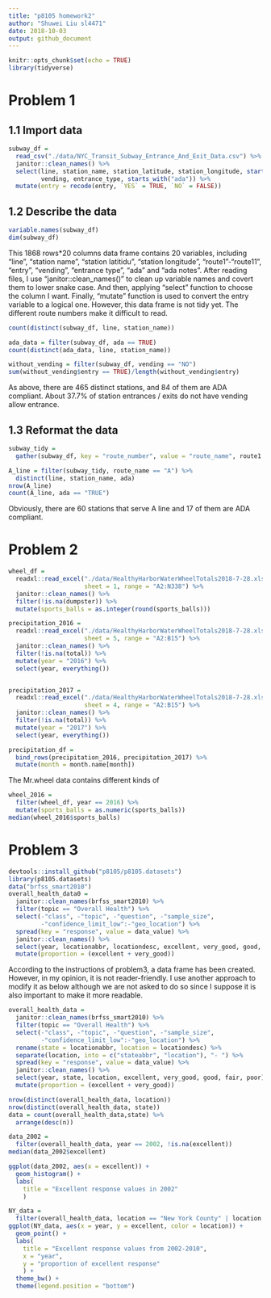 ```yaml
---
title: "p8105 homework2"
author: "Shuwei Liu sl4471"
date: 2018-10-03
output: github_document
---
```


```r
knitr::opts_chunk$set(echo = TRUE)
library(tidyverse)
```

# Problem 1

## 1.1 Import data

```r
subway_df = 
  read_csv("./data/NYC_Transit_Subway_Entrance_And_Exit_Data.csv") %>% 
  janitor::clean_names() %>% 
  select(line, station_name, station_latitude, station_longitude, starts_with("route"), entry,
         vending, entrance_type, starts_with("ada")) %>% 
  mutate(entry = recode(entry, `YES` = TRUE, `NO` = FALSE))
```

## 1.2 Describe the data

```r
variable.names(subway_df)
dim(subway_df)
```

This 1868 rows*20 columns data frame contains 20 variables, including "line", "station name", "station latitidu", "station longitude", "route1"-"route11", "entry", "vending", "entrance type", "ada" and "ada notes". After reading files, I use "janitor::clean_names()" to clean up variable names and covert them to lower snake case. And then, applying "select" function to choose the column I want. Finally, "mutate" function is used to convert the entry variable to a logical one. However, this data frame is not tidy yet. The different route numbers make it difficult to read.


```r
count(distinct(subway_df, line, station_name))

ada_data = filter(subway_df, ada == TRUE)
count(distinct(ada_data, line, station_name))

without_vending = filter(subway_df, vending == "NO")
sum(without_vending$entry == TRUE)/length(without_vending$entry)
```

As above, there are 465 distinct stations, and 84 of them are ADA compliant. About 37.7% of station entrances / exits do not have vending allow entrance.

## 1.3 Reformat the data
```r
subway_tidy = 
  gather(subway_df, key = "route_number", value = "route_name", route1:route11)

A_line = filter(subway_tidy, route_name == "A") %>% 
  distinct(line, station_name, ada)
nrow(A_line)
count(A_line, ada == "TRUE")
```

Obviously, there are 60 stations that serve A line and 17 of them are ADA compliant.

# Problem 2


```r
wheel_df = 
  readxl::read_excel("./data/HealthyHarborWaterWheelTotals2018-7-28.xlsx", 
                     sheet = 1, range = "A2:N338") %>% 
  janitor::clean_names() %>% 
  filter(!is.na(dumpster)) %>% 
  mutate(sports_balls = as.integer(round(sports_balls)))
```

```r
precipitation_2016 = 
  readxl::read_excel("./data/HealthyHarborWaterWheelTotals2018-7-28.xlsx", 
                     sheet = 5, range = "A2:B15") %>% 
  janitor::clean_names() %>% 
  filter(!is.na(total)) %>% 
  mutate(year = "2016") %>% 
  select(year, everything())


precipitation_2017 = 
  readxl::read_excel("./data/HealthyHarborWaterWheelTotals2018-7-28.xlsx", 
                     sheet = 4, range = "A2:B15") %>% 
  janitor::clean_names() %>% 
  filter(!is.na(total)) %>% 
  mutate(year = "2017") %>% 
  select(year, everything())

precipitation_df = 
  bind_rows(precipitation_2016, precipitation_2017) %>%
  mutate(month = month.name[month])
```

The Mr.wheel data contains different kinds of 
```r
wheel_2016 = 
  filter(wheel_df, year == 2016) %>% 
  mutate(sports_balls = as.numeric(sports_balls))
median(wheel_2016$sports_balls)
```

# Problem 3
```r
devtools::install_github("p8105/p8105.datasets")
library(p8105.datasets)
data("brfss_smart2010")
overall_health_data0 = 
  janitor::clean_names(brfss_smart2010) %>% 
  filter(topic == "Overall Health") %>% 
  select(-"class", -"topic", -"question", -"sample_size",
         -"confidence_limit_low":-"geo_location") %>% 
  spread(key = "response", value = data_value) %>% 
  janitor::clean_names() %>% 
  select(year, locationabbr, locationdesc, excellent, very_good, good, fair, poor) %>% 
  mutate(proportion = (excellent + very_good))
```

According to the instructions of problem3, a data frame has been created. However, in my opinion, it is not reader-friendly. I use another approach to modify it as below although we are not asked to do so since I suppose it is also important to make it more readable.

```r
overall_health_data = 
  janitor::clean_names(brfss_smart2010) %>% 
  filter(topic == "Overall Health") %>% 
  select(-"class", -"topic", -"question", -"sample_size",
         -"confidence_limit_low":-"geo_location") %>% 
  rename(state = locationabbr, location = locationdesc) %>% 
  separate(location, into = c("stateabbr", "location"), "- ") %>% 
  spread(key = "response", value = data_value) %>% 
  janitor::clean_names() %>% 
  select(year, state, location, excellent, very_good, good, fair, poor) %>% 
  mutate(proportion = (excellent + very_good))
```

```r
nrow(distinct(overall_health_data, location))
nrow(distinct(overall_health_data, state))
data = count(overall_health_data,state) %>% 
  arrange(desc(n)) 
```

```r
data_2002 = 
  filter(overall_health_data, year == 2002, !is.na(excellent))
median(data_2002$excellent)
```

```r
ggplot(data_2002, aes(x = excellent)) + 
  geom_histogram() +
  labs(
    title = "Excellent response values in 2002"
    )
```

```r
NY_data = 
  filter(overall_health_data, location == "New York County" | location == "Queens County")
ggplot(NY_data, aes(x = year, y = excellent, color = location)) + 
  geom_point() +
  labs(
    title = "Excellent response values from 2002-2010",
    x = "year",
    y = "proportion of excellent response"
    ) +
  theme_bw() +
  theme(legend.position = "bottom")
```
